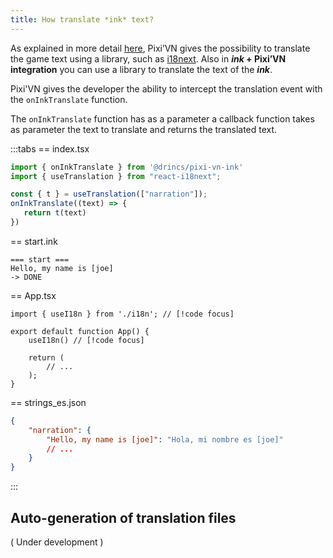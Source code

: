 ```yaml
---
title: How translate *ink* text?
---
```


As explained in more detail [here](/start/translate.md), Pixi’VN gives the possibility to translate the game text using a library, such as [i18next](https://www.i18next.com/). Also in ***ink* + Pixi’VN integration** you can use a library to translate the text of the ***ink***.

Pixi'VN gives the developer the ability to intercept the translation event with the `onInkTranslate` function.

The `onInkTranslate` function has as a parameter a callback function takes as parameter the text to translate and returns the translated text.

:::tabs
== index.tsx

```ts
import { onInkTranslate } from '@drincs/pixi-vn-ink'
import { useTranslation } from "react-i18next";

const { t } = useTranslation(["narration"]);
onInkTranslate((text) => {
   return t(text)
})
```

== start.ink

```ink
=== start ===
Hello, my name is [joe]
-> DONE
```

== App.tsx

```tsx
import { useI18n } from './i18n'; // [!code focus]

export default function App() {
    useI18n() // [!code focus]

    return (
        // ...
    );
}
```

== strings_es.json

```json
{
    "narration": {
        "Hello, my name is [joe]": "Hola, mi nombre es [joe]"
        // ...
    }
}
```

:::

<Sandbox
  template="7pg6dy"
  entry="/src/ink/start.ink"
/>

## Auto-generation of translation files

( Under development )

